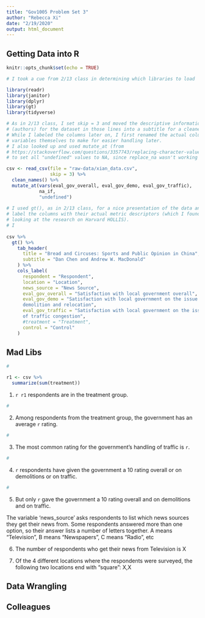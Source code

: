 ```yaml
---
title: "Gov1005 Problem Set 3"
author: "Rebecca Xi"
date: "2/19/2020"
output: html_document
---
```


## Getting Data into R
```r
knitr::opts_chunk$set(echo = TRUE)

# I took a cue from 2/13 class in determining which libraries to load

library(readr)
library(janitor)
library(dplyr)
library(gt)
library(tidyverse)
```

```r

# As in 2/13 class, I set skip = 3 and moved the descriptive information
# (authors) for the dataset in those lines into a subtitle for a cleaner look.
# While I labeled the columns later on, I first renamed the actual column
# variables themselves to make for easier handling later. 
# I also looked up and used mutate_at (from
# https://stackoverflow.com/questions/3357743/replacing-character-values-with-na-in-a-data-frame)
# to set all "undefined" values to NA, since replace_na wasn't working for me.

csv <- read_csv(file = "raw-data/xian_data.csv",
                skip = 3) %>% 
  clean_names() %>%
  mutate_at(vars(eval_gov_overall, eval_gov_demo, eval_gov_traffic), 
            na_if,
            "undefined") 
  
# I used gt(), as in 2/13 class, for a nice presentation of the data and to
# label the columns with their actual metric descriptors (which I found from
# looking at the research on Harvard HOLLIS).
# I 
  
csv %>%
  gt() %>%
    tab_header(
      title = "Bread and Circuses: Sports and Public Opinion in China",
      subtitle = "Dan Chen and Andrew W. MacDonald"
    ) %>%
    cols_label(
      respondent = "Respondent",
      location = "Location", 
      news_source = "News Source",
      eval_gov_overall = "Satisfaction with local government overall",
      eval_gov_demo = "Satisfaction with local government on the issue of
      demolition and relocation",
      eval_gov_traffic = "Satisfaction with local government on the issue 
      of traffic congestion",
      #treatment = "Treatment",
      control = "Control"
    )
```

  
## Mad Libs

```r

# 

r1 <- csv %>%
  summarize(sum(treatment))
```

1. `r r1` respondents are in the treatment group.


```r

# 


```

2. Among respondents from the treatment group, the government has an average `r ` rating.


```r

# 

```

3. The most common rating for the government’s handling of traffic is `r `.


```r

# 
```

4. `r ` respondents have given the government a 10 rating overall or on demolitions or on traffic.


```r

# 

```

5. But only `r ` gave the government a 10 rating overall and on demolitions and on traffic.


The variable ‘news_source’ asks respondents to list which news sources they get their news from. Some respondents answered more than one option, so their answer lists a number of letters together. A means “Television”, B means “Newspapers”, C means “Radio”, etc


6. The number of respondents who get their news from Television is X


7. Of the 4 different locations where the respondents were surveyed, the following two locations end with “square”: X,X


## Data Wrangling



## Colleagues


